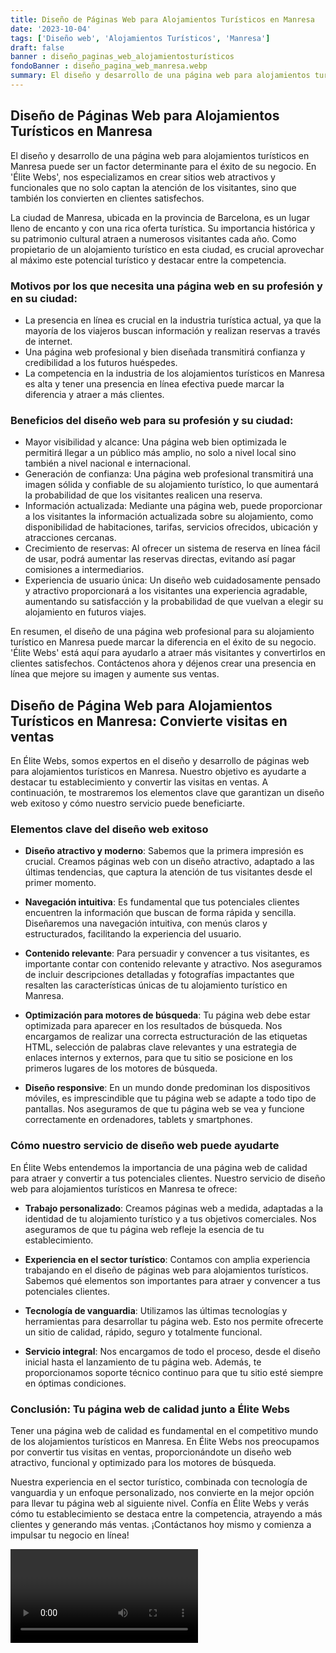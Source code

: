 ```yaml
---
title: Diseño de Páginas Web para Alojamientos Turísticos en Manresa
date: '2023-10-04'
tags: ['Diseño web', 'Alojamientos Turísticos', 'Manresa']
draft: false
banner : diseño_paginas_web_alojamientosturísticos
fondoBanner : diseño_pagina_web_manresa.webp
summary: El diseño y desarrollo de una página web para alojamientos turísticos en Manresa puede ser un factor determinante para el éxito de su negocio. En 'Élite Webs', nos especializamos en crear sitios web atractivos y funcionales que no solo captan la atención de los visitantes, sino que también los convierten en clientes satisfechos.
---
```


## Diseño de Páginas Web para Alojamientos Turísticos en Manresa

El diseño y desarrollo de una página web para alojamientos turísticos en Manresa puede ser un factor determinante para el éxito de su negocio. En 'Élite Webs', nos especializamos en crear sitios web atractivos y funcionales que no solo captan la atención de los visitantes, sino que también los convierten en clientes satisfechos.

La ciudad de Manresa, ubicada en la provincia de Barcelona, es un lugar lleno de encanto y con una rica oferta turística. Su importancia histórica y su patrimonio cultural atraen a numerosos visitantes cada año. Como propietario de un alojamiento turístico en esta ciudad, es crucial aprovechar al máximo este potencial turístico y destacar entre la competencia.

### Motivos por los que necesita una página web en su profesión y en su ciudad:

- La presencia en línea es crucial en la industria turística actual, ya que la mayoría de los viajeros buscan información y realizan reservas a través de internet.
- Una página web profesional y bien diseñada transmitirá confianza y credibilidad a los futuros huéspedes.
- La competencia en la industria de los alojamientos turísticos en Manresa es alta y tener una presencia en línea efectiva puede marcar la diferencia y atraer a más clientes.

### Beneficios del diseño web para su profesión y su ciudad:

- Mayor visibilidad y alcance: Una página web bien optimizada le permitirá llegar a un público más amplio, no solo a nivel local sino también a nivel nacional e internacional.
- Generación de confianza: Una página web profesional transmitirá una imagen sólida y confiable de su alojamiento turístico, lo que aumentará la probabilidad de que los visitantes realicen una reserva.
- Información actualizada: Mediante una página web, puede proporcionar a los visitantes la información actualizada sobre su alojamiento, como disponibilidad de habitaciones, tarifas, servicios ofrecidos, ubicación y atracciones cercanas.
- Crecimiento de reservas: Al ofrecer un sistema de reserva en línea fácil de usar, podrá aumentar las reservas directas, evitando así pagar comisiones a intermediarios.
- Experiencia de usuario única: Un diseño web cuidadosamente pensado y atractivo proporcionará a los visitantes una experiencia agradable, aumentando su satisfacción y la probabilidad de que vuelvan a elegir su alojamiento en futuros viajes.

En resumen, el diseño de una página web profesional para su alojamiento turístico en Manresa puede marcar la diferencia en el éxito de su negocio. 'Élite Webs' está aquí para ayudarlo a atraer más visitantes y convertirlos en clientes satisfechos. Contáctenos ahora y déjenos crear una presencia en línea que mejore su imagen y aumente sus ventas.

<GifSeo />

<Cta />

## Diseño de Página Web para Alojamientos Turísticos en Manresa: Convierte visitas en ventas

En Élite Webs, somos expertos en el diseño y desarrollo de páginas web para alojamientos turísticos en Manresa. Nuestro objetivo es ayudarte a destacar tu establecimiento y convertir las visitas en ventas. A continuación, te mostraremos los elementos clave que garantizan un diseño web exitoso y cómo nuestro servicio puede beneficiarte.

### Elementos clave del diseño web exitoso

- **Diseño atractivo y moderno**: Sabemos que la primera impresión es crucial. Creamos páginas web con un diseño atractivo, adaptado a las últimas tendencias, que captura la atención de tus visitantes desde el primer momento.

- **Navegación intuitiva**: Es fundamental que tus potenciales clientes encuentren la información que buscan de forma rápida y sencilla. Diseñaremos una navegación intuitiva, con menús claros y estructurados, facilitando la experiencia del usuario.

- **Contenido relevante**: Para persuadir y convencer a tus visitantes, es importante contar con contenido relevante y atractivo. Nos aseguramos de incluir descripciones detalladas y fotografías impactantes que resalten las características únicas de tu alojamiento turístico en Manresa.

- **Optimización para motores de búsqueda**: Tu página web debe estar optimizada para aparecer en los resultados de búsqueda. Nos encargamos de realizar una correcta estructuración de las etiquetas HTML, selección de palabras clave relevantes y una estrategia de enlaces internos y externos, para que tu sitio se posicione en los primeros lugares de los motores de búsqueda.

- **Diseño responsive**: En un mundo donde predominan los dispositivos móviles, es imprescindible que tu página web se adapte a todo tipo de pantallas. Nos aseguramos de que tu página web se vea y funcione correctamente en ordenadores, tablets y smartphones.

### Cómo nuestro servicio de diseño web puede ayudarte

En Élite Webs entendemos la importancia de una página web de calidad para atraer y convertir a tus potenciales clientes. Nuestro servicio de diseño web para alojamientos turísticos en Manresa te ofrece:

- **Trabajo personalizado**: Creamos páginas web a medida, adaptadas a la identidad de tu alojamiento turístico y a tus objetivos comerciales. Nos aseguramos de que tu página web refleje la esencia de tu establecimiento.

- **Experiencia en el sector turístico**: Contamos con amplia experiencia trabajando en el diseño de páginas web para alojamientos turísticos. Sabemos qué elementos son importantes para atraer y convencer a tus potenciales clientes.

- **Tecnología de vanguardia**: Utilizamos las últimas tecnologías y herramientas para desarrollar tu página web. Esto nos permite ofrecerte un sitio de calidad, rápido, seguro y totalmente funcional.

- **Servicio integral**: Nos encargamos de todo el proceso, desde el diseño inicial hasta el lanzamiento de tu página web. Además, te proporcionamos soporte técnico continuo para que tu sitio esté siempre en óptimas condiciones.

### Conclusión: Tu página web de calidad junto a Élite Webs

Tener una página web de calidad es fundamental en el competitivo mundo de los alojamientos turísticos en Manresa. En Élite Webs nos preocupamos por convertir tus visitas en ventas, proporcionándote un diseño web atractivo, funcional y optimizado para los motores de búsqueda.

Nuestra experiencia en el sector turístico, combinada con tecnología de vanguardia y un enfoque personalizado, nos convierte en la mejor opción para llevar tu página web al siguiente nivel. Confía en Élite Webs y verás cómo tu establecimiento se destaca entre la competencia, atrayendo a más clientes y generando más ventas. ¡Contáctanos hoy mismo y comienza a impulsar tu negocio en línea!

<Video />

<CtaBot job='Alojamientos Turísticos' city='Manresa'/>

<Gmaps query='Manresa+españa+maps' />